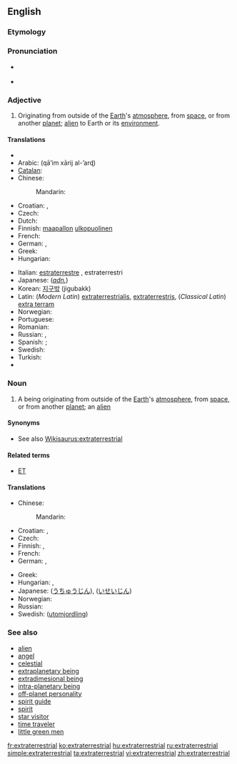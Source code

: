 ==English==
{{wikipedia}}

===Etymology===
{{prefix|extra|terrestrial}}

===Pronunciation===
* {{ipacregion|Canada}} {{ipac|ˌɛkstrətɚˈɛstriəl|en-ca-synth-extraterrestrial.ogg|CA synth}}
* {{hyphenation|ex|tra|ter|res|tri|al}}

===Adjective===
{{en-adj}}

# Originating from outside of the [[Earth]]'s [[atmosphere]], from [[space]], or from another [[planet]]; [[alien]] to Earth or its [[environment]].

====Translations====
{{trans-top|originating from outside of the Earth}}
* {{trreq|Afrikaans}}
* Arabic: {{Arab|[[قائم خارِجَ الأَرْض|قائِمٌ خارِجَ الأرْض]]}} (qā’im xārij al-’arɖ)
* [[Catalan]]: {{t-|ca|extraterrestre}}
* Chinese:
*: Mandarin: {{t|zh|地球外|tr=dìqiúwài de|alt=地球外的|sc=Hani}}
* Croatian: {{t|hr|vanzemaljski}},  {{t|hr|izvanzemaljski}}
* Czech: {{t-|cs|mimozemský|m}}
* Dutch: {{t-|nl|buitenaards}}
* Finnish: [[maapallo]]n [[ulkopuolinen]]
* French: {{t+|fr|extraterrestre}}
* German: {{t+|de|außerirdisch}}, {{t+|de|extraterrestrisch}}
* Greek: {{t+|el|εξωγήινος|m|tr=eksogíinos}}
* Hungarian: {{t+|hu|földönkívüli}}
{{trans-mid}}
* Italian: [[estraterrestre]] {{s}}, estraterrestri {{p}}
* Japanese: (''[[adnominal|adn.]]'') {{t-|ja|地球外|tr=chikyūgai}}
* Korean: [[지구밖]] (jigubakk)
* Latin: (''Modern Latin'') [[extraterrestrialis]], [[extraterrestris]], (''Classical Latin'') [[extra terram]]
* Norwegian: {{t-|no|utenomjordisk}}
* Portuguese: {{t-|pt|extraterrestre}}
* Romanian: {{t|ro|extraterestru}}
* Russian: {{t|ru|инопланетный|tr=inoplanétnyj}}, {{t|ru|внеземной|tr=vnezemnói}}
* Spanish: {{t+|es|extraterrestre}}; {{t+|es|alienígena}}
* Swedish: {{t+|sv|utomjordisk}}
* Turkish: {{t+|tr|uzaylı}}
* {{trreq|Vietnamese}}
{{trans-bottom}}

===Noun===
{{en-noun}}

# A being originating from outside of the [[Earth]]'s [[atmosphere]], from [[space]], or from another [[planet]]; an [[alien]]

====Synonyms====
* See also [[Wikisaurus:extraterrestrial]]

====Related terms====
* [[ET]]

====Translations====
{{trans-top|a being originating from outside of the Earth}}
* Chinese:
*: Mandarin: {{t|zh|外星人|tr=wàixīngrén|sc=Hani}}
* Croatian: {{t|hr|vanzemaljac|m}},  {{t|hr|izvanzemaljac|m}}
* Czech: {{t+|cs|mimozemšťan|m}}
* Finnish: {{t+|fi|avaruusolento}}, {{t|fi|avaruusolio}}
* French: {{t|fr|extraterrestre|m|f}}
* German: {{t|de|Außerirdischer|m}}, {{t-|de|Außerirdische|f}}
{{trans-mid}}
* Greek: {{t+|el|εξωγήινος|m|tr=eksogíinos}}
* Hungarian: {{t+|hu|földönkívüli}}, {{t-|hu|űrlény}}
* Japanese: {{t-|ja|宇宙人|tr=uchūjin}} ([[うちゅうじん]]), {{t-|ja|異星人|tr=iseijin}} ([[いせいじん]])
* Norwegian: {{t-|no|utenomjordisk skapning|m}}
* Russian: {{t|ru|инопланетянин|m|tr=inoplanetjánin}}
* Swedish: {{t|sv|utomjording|n}} ([[utomjordling]])
{{trans-bottom}}

===See also===
* [[alien]]
* [[angel]]
* [[celestial]]
* [[extraplanetary being]]
* [[extradimesional being]]
* [[intra-planetary being]]
* [[off-planet personality]]
* [[spirit guide]]
* [[spirit]]
* [[star visitor]]
* [[time traveler]]
* [[little green men]]

[[fr:extraterrestrial]]
[[ko:extraterrestrial]]
[[hu:extraterrestrial]]
[[ru:extraterrestrial]]
[[simple:extraterrestrial]]
[[ta:extraterrestrial]]
[[vi:extraterrestrial]]
[[zh:extraterrestrial]]